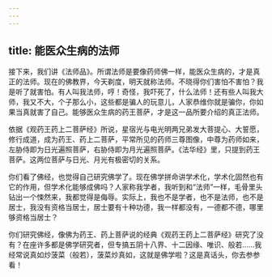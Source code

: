 ```yaml
---
---
---
```

title: 能医众生病的法师
---




接下来，我们讲《法师品》。所谓法师是要像药师佛一样，能医众生病的，才是真正的法师。现在的佛教界，今天剃度，明天就称法师。不晓得你们害怕不害怕？我是听了就害怕。有人叫我法师，哼！奇怪，我吓死了，什么法师！还有些人叫我大师，我又不大，个子那么小，这些都是骗人的玩意儿，人家恭维你就是骗你，你如果当真就害了自己。能够医众生病的药王菩萨，才是这一品所要介绍的真正法师。

依据《观药王药上二菩萨经》所说，星宿光与电光明两兄弟发大菩提心、大誓愿，修行成道，成为药王、药上二菩萨，平常所见的药师三尊图像，中尊为药师如来，左胁侍即为日光遍照菩萨，右胁侍即为月光遍照菩萨。《法华经》里，只提到药王菩萨。这两位菩萨与日光、月光有极密切的关系。

你们看了佛经，也觉得自己研究佛学了。现在佛学拼命讲学术化，学术化固然也有它的作用，但学术化能够成佛吗？人家称我学者，我听到和“法师”一样，毛骨里头钻出一个悚然来，我都觉得是侮辱。实际上，我也不是学者，也不是法师，也不是居士，我没有资格当居士，居士要有十种功德，我一样都没有，一德都不德，哪里够资格当居士？

你们研究佛经，像佛为药王、药上菩萨说的经典《观药王药上二菩萨经》研究了没有？在座许多都是佛学研究者，但专搞五阴十八界、十二因缘、唯识、般若……我经常说真如炒菠菜（般若），菠菜炒真如，这就是佛学啦？这是真话头，你去参参看！